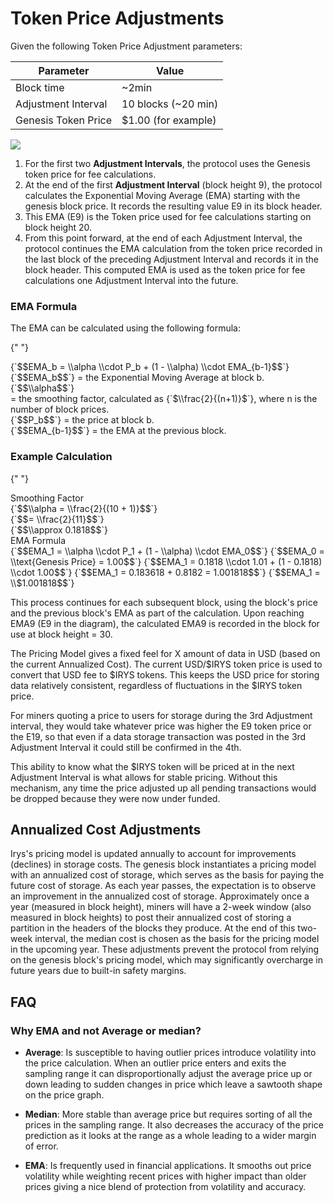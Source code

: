 
<EmaTooltip />

# Token Price Adjustments

Given the following Token Price Adjustment parameters:

| Parameter           | Value               |
| ------------------- | ------------------- |
| Block time          | ~2min               |
| Adjustment Interval | 10 blocks (~20 min) |
| Genesis Token Price | $1.00 (for example) |

![](/diagrams/overview/token-price-adustments.png)

1. For the first two **Adjustment Intervals**, the protocol uses the Genesis token price for fee calculations.
2. At the end of the first **Adjustment Interval** (block height 9), the protocol calculates the <a className="underline decoration-dashed" id="ema">Exponential Moving Average (EMA)</a> starting with the genesis block price. It records the resulting value E9 in its block header.
3. This EMA (E9) is the Token price used for fee calculations starting on block height 20.
4. From this point forward, at the end of each Adjustment Interval, the protocol continues the EMA calculation from the token price recorded in the last block of the preceding Adjustment Interval and records it in the block header. This computed EMA is used as the token price for fee calculations one Adjustment Interval into the future.

### EMA Formula

The EMA can be calculated using the following formula:

{" "}

<div className="grid grid-cols-[1fr_6fr_6fr] gap-2   p-4 mt-5">
	<div className="col-span-3 px-4 py-2 bg-slate-800  text-white">
		<Latex>{`$$EMA_b = \\alpha \\cdot P_b + (1 - \\alpha) \\cdot EMA_{b-1}$$`}</Latex>
	</div>
	<div className="col-span-3 px-4 py-2 text-white flex flex-col items-start">
		<div key="1" className="mt-2 flex items-center">
			<Latex>{`$$EMA_b$$`}</Latex>
			<span className="ml-1">= the Exponential Moving Average at block b.</span>
		</div>
		<div key="2" className="mt-2 flex items-start">
			<Latex>{`$$\\alpha$$`}</Latex>
			<div className="flex flex-col items-start">
				<span className="ml-1">
					= the smoothing factor, calculated as <Latex>{`$\\frac{2}{(n+1)}$`}</Latex>, where n is the number
					of block prices.
				</span>
			</div>
		</div>
		<div key="3" className="mt-2 flex items-center">
			<Latex>{`$$P_b$$`}</Latex>
			<span className="ml-1">= the price at block b.</span>
		</div>
		<div key="4" className="mt-2 flex items-center">
			<Latex>{`$$EMA_{b-1}$$`}</Latex>
			<span className="ml-1">= the EMA at the previous block.</span>
		</div>
	</div>
</div>

### Example Calculation

{" "}

<div className="mt-5 ">
	<div className="flex flex-row  p-4 ">
		<div className="w-1/3 px-4 py-2 bg-slate-800 text-white flex items-center justify-center">
			Smoothing Factor
		</div>
		<div className="w-2/3 px-4 py-2 flex flex-col items-start">
			<Latex>{`$$\\alpha = \\frac{2}{(10 + 1)}$$`}</Latex>
			<div className="pl-4">
				<Latex>{`$$= \\frac{2}{11}$$`}</Latex>
			</div>
			<div className="pl-4">
				<Latex>{`$$\\approx 0.1818$$`}</Latex>
			</div>
		</div>
	</div>
	<div className="flex flex-row p-4 ">
		<div className="w-1/3 px-4 py-2 bg-slate-800 text-white flex items-center justify-center">
			EMA Formula
		</div>
		<div className="w-2/3 px-4 py-2 flex flex-col items-start">
			<Latex>{`$$EMA_1 = \\alpha \\cdot P_1 + (1 - \\alpha) \\cdot EMA_0$$`}</Latex>
			<Latex>{`$$EMA_0 = \\text{Genesis Price} = 1.00$$`}</Latex>
			<Latex>{`$$EMA_1 = 0.1818 \\cdot 1.01 + (1 - 0.1818) \\cdot 1.00$$`}</Latex>
			<Latex>{`$$EMA_1 = 0.183618 + 0.8182 = 1.001818$$`}</Latex>
			<Latex>{`$$EMA_1 = \\$1.001818$$`}</Latex>
		</div>
	</div>
</div>

This process continues for each subsequent block, using the block's price and the previous block's EMA as part of the calculation. Upon reaching EMA9 (E9 in the diagram), the calculated EMA9 is recorded in the block for use at block height = 30.

The Pricing Model gives a fixed feel for X amount of data in USD (based on the current Annualized Cost). The current USD/$IRYS token price is used to convert that USD fee to $IRYS tokens. This keeps the USD price for storing data relatively consistent, regardless of fluctuations in the $IRYS token price.

For miners quoting a price to users for storage during the 3rd Adjustment interval, they would take whatever price was higher the E9 token price or the E19, so that even if a data storage transaction was posted in the 3rd Adjustment Interval it could still be confirmed in the 4th.

This ability to know what the $IRYS token will be priced at in the next Adjustment Interval is what allows for stable pricing. Without this mechanism, any time the price adjusted up all pending transactions would be dropped because they were now under funded.

## Annualized Cost Adjustments

Irys's pricing model is updated annually to account for improvements (declines) in storage costs. The genesis block instantiates a pricing model with an annualized cost of storage, which serves as the basis for paying the future cost of storage. As each year passes, the expectation is to observe an improvement in the annualized cost of storage. Approximately once a year (measured in block height), miners will have a 2-week window (also measured in block heights) to post their annualized cost of storing a partition in the headers of the blocks they produce. At the end of this two-week interval, the median cost is chosen as the basis for the pricing model in the upcoming year. These adjustments prevent the protocol from relying on the genesis block's pricing model, which may significantly overcharge in future years due to built-in safety margins.

## FAQ

### Why EMA and not Average or median?

- **Average**: Is susceptible to having outlier prices introduce volatility into the price calculation. When an outlier price enters and exits the sampling range it can disproportionally adjust the average price up or down leading to sudden changes in price which leave a sawtooth shape on the price graph.

- **Median**: More stable than average price but requires sorting of all the prices in the sampling range. It also decreases the accuracy of the price prediction as it looks at the range as a whole leading to a wider margin of error.

- **EMA**: Is frequently used in financial applications. It smooths out price volatility while weighting recent prices with higher impact than older prices giving a nice blend of protection from volatility and accuracy.
